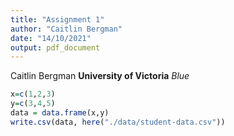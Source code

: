 ```yaml
---
title: "Assignment 1"
author: "Caitlin Bergman"
date: "14/10/2021"
output: pdf_document
---
```

Caitlin Bergman
**University of Victoria**
*Blue*
```r
x=c(1,2,3)
y=c(3,4,5)
data = data.frame(x,y)
write.csv(data, here("./data/student-data.csv"))
```


